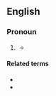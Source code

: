 ==English==

===Pronoun===
{{en-pron}}

# {{lb|en|nonstandard|or|dialectal}} {{alternative form of|yourself|lang=en}}
#* {{quote-book|author=Kerry Greenwood|authorlink=Kerry Greenwood|title=Murder and Mendelssohn|location=Sydney|publisher=Allen and Unwin|year=2016|page=303|passage='You daft great gowk, puttin' '''yerself''' in the way of harm after all this time out of a war.'}}

====Related terms====
* {{l|en|yer}}
* {{l|en|yerselves}}